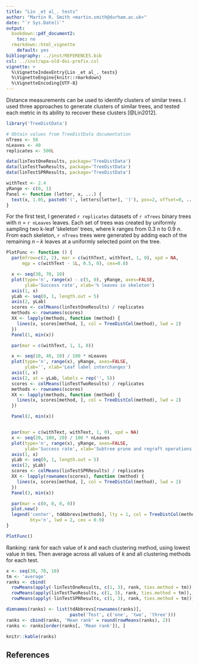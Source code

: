 ```yaml
---
title: "Lin _et al_. tests"
author: "Martin R. Smith <martin.smith@durham.ac.uk>"
date: "`r Sys.Date()`"
output: 
  bookdown::pdf_document2:
    toc: no
  rmarkdown::html_vignette
    default: yes
bibliography: ../inst/REFERENCES.bib
csl: ../inst/apa-old-doi-prefix.csl
vignette: >
  %\VignetteIndexEntry{Lin _et al_. tests}
  %\VignetteEngine{knitr::rmarkdown}
  %\VignetteEncoding{UTF-8}
---
```



Distance measurements can be used to identify clusters of similar trees.  I used three approaches to generate clusters of similar trees, and tested each metric in its ability to recover these clusters [@Lin2012].

```r
library('TreeDistData')

# Obtain values from TreeDistData documentation
nTrees <- 50
nLeaves <- 40
replicates <- 500L

data(linTestOneResults, package='TreeDistData')
data(linTestTwoResults, package='TreeDistData')
data(linTestSPRResults, package='TreeDistData')

withText <- 2.4
yRange <- c(0, 1)
Panel <- function (letter, x, ...) {
  text(x, 1.05, paste0('(', letters[letter], ')'), pos=2, offset=0, ...)
}
```

For the first test, I generated `r replicates` datasets of `r nTrees` binary
trees with _n_ = `r nLeaves` leaves.
Each set of trees was created by uniformly sampling two k-leaf ‘skeleton’ trees,
where k ranges from 0.3 n to 0.9 _n_. 
From each skeleton, `r nTrees` trees were generated by adding each of the remaining
_n – k_ leaves at a uniformly selected point on the tree.

```R
PlotFunc <- function () {
  par(mfrow=c(2, 2), mar = c(withText, withText, 1, 0), xpd = NA,
      mgp = c(withText - 1L, 0.5, 0), cex=0.8)

  x <- seq(30, 70, 10)
  plot(type='n', range(x) - c(5, 0), yRange, axes=FALSE,
       ylab='Success rate', xlab='% leaves in skeleton')
  axis(1, x)
  yLab <- seq(0, 1, length.out = 5)
  axis(2, yLab)
  scores <- colMeans(linTestOneResults) / replicates
  methods <- rownames(scores)
  XX <- lapply(methods, function (method) {
    lines(x, scores[method, ], col = TreeDistCol(method), lwd = 2)
  })
  Panel(1, min(x))

  par(mar = c(withText, 1, 1, 0))

  x <- seq(10, 40, 10) / 100 * nLeaves
  plot(type='n', range(x), yRange, axes=FALSE,
       ylab='', xlab='Leaf label interchanges')
  axis(1, x)
  axis(2, at = yLab, labels = rep('', 5))
  scores <- colMeans(linTestTwoResults) / replicates
  methods <- rownames(scores)
  XX <- lapply(methods, function (method) {
    lines(x, scores[method, ], col = TreeDistCol(method), lwd = 2)
  })

  Panel(2, min(x))


  par(mar = c(withText, withText, 1, 0), xpd = NA)
  x <- seq(20, 100, 20) / 100 * nLeaves
  plot(type='n', range(x), yRange, axes=FALSE,
       ylab='Success rate', xlab='Subtree prune and regraft operations')
  axis(1, x)
  yLab <- seq(0, 1, length.out = 5)
  axis(2, yLab)
  scores <- colMeans(linTestSPRResults) / replicates
  XX <- lapply(rownames(scores), function (method) {
    lines(x, scores[method, ], col = TreeDistCol(method), lwd = 2)
  })
  Panel(3, min(x))

  par(mar = c(0, 0, 0, 0))
  plot.new()
  legend('center', tdAbbrevs[methods], lty = 1, col = TreeDistCol(methods),
         bty='n', lwd = 2, cex = 0.9)
}

PlotFunc()
```

Ranking: rank for each value of _k_ and each clustering method, using lowest
value in ties.  Then average across all values of _k_ and all clustering
methods for each test.

```r
x <- seq(30, 70, 10)
tm <- 'average'
ranks <- cbind(
  rowMeans(apply(-linTestOneResults, c(1, 3), rank, ties.method = tm)),
  rowMeans(apply(linTestTwoResults, c(1, 3), rank, ties.method = tm)),
  rowMeans(apply(-linTestSPRResults, c(1, 3), rank, ties.method = tm)))

dimnames(ranks) <- list(tdAbbrevs[rownames(ranks)],
                        paste('Test', c('one', 'two', 'three')))
ranks <- cbind(ranks, 'Mean rank' = round(rowMeans(ranks), 2))
ranks <- ranks[order(ranks[, 'Mean rank']), ]

knitr::kable(ranks)

```


<!--PlotMe(4, oneCol, 1.23, PlotFunc)-->

## References

